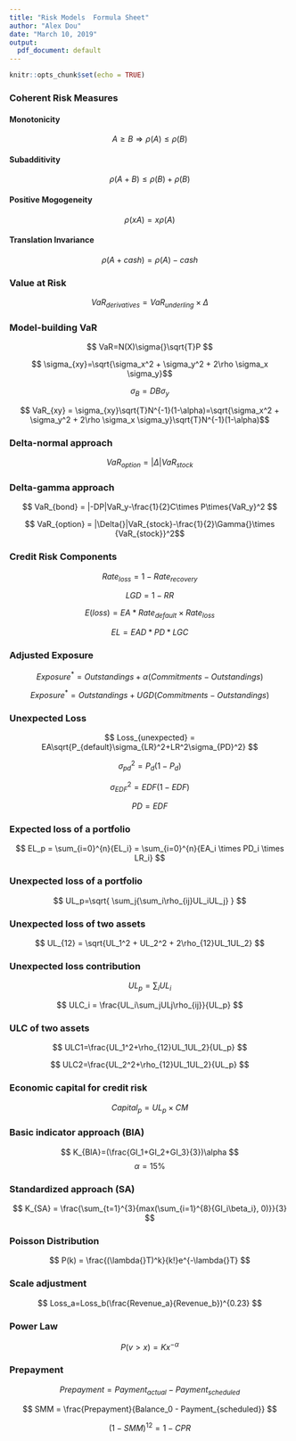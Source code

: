 ```yaml
---
title: "Risk Models  Formula Sheet"
author: "Alex Dou"
date: "March 10, 2019"
output:
  pdf_document: default
---
```


```r
knitr::opts_chunk$set(echo = TRUE)
```


### Coherent Risk Measures

#### Monotonicity

$$ A \ge B\Rightarrow \rho(A) \le \rho(B)   $$

#### Subadditivity

$$ \rho(A+B) \le \rho(B) + \rho(B)  $$

#### Positive Mogogeneity

$$ \rho(xA) = x\rho(A)  $$

#### Translation Invariance

$$ \rho(A+cash) = \rho(A) - cash  $$

### Value at Risk

$$ VaR_{derivatives} = VaR_{underling}\times \Delta{}  $$

### Model-building VaR

$$ VaR=N(X)\sigma{}\sqrt{T}P  $$

$$ \sigma_{xy}=\sqrt{\sigma_x^2 + \sigma_y^2 + 2\rho \sigma_x \sigma_y}$$


$$ \sigma_B=DB\sigma_y  $$

$$ VaR_{xy} = \sigma_{xy}\sqrt{T}N^{-1}(1-\alpha)=\sqrt{\sigma_x^2 + \sigma_y^2 + 2\rho \sigma_x \sigma_y}\sqrt{T}N^{-1}(1-\alpha)$$


### Delta-normal approach
$$ VaR_{option} = |\Delta{}|VaR_{stock}  $$   



### Delta-gamma approach
$$ VaR_{bond} = |-DP|VaR_y-\frac{1}{2}C\times P\times{VaR_y}^2  $$


$$ VaR_{option} = |\Delta{}|VaR_{stock}-\frac{1}{2}\Gamma{}\times {VaR_{stock}}^2$$


### Credit Risk Components
 
$$ Rate_{loss} = 1- Rate_{recovery}  $$

$$ LGD=1-RR  $$

$$ E(loss) = EA *Rate_{default}\times Rate_{loss}  $$


$$ EL=EAD*PD*LGC  $$

### Adjusted Exposure

$$ Exposure^* = Outstandings +  \alpha (Commitments - Outstandings)    $$

$$ Exposure^* = Outstandings +  UGD (Commitments - Outstandings)    $$


### Unexpected Loss

$$ Loss_{unexpected} = EA\sqrt{P_{default}\sigma_{LR}^2+LR^2\sigma_{PD}^2}  $$

$$ \sigma_{pd}^2 = P_d(1-P_d)  $$

$$ \sigma_{EDF}^2 = EDF(1-EDF)  $$

$$PD=EDF$$


### Expected loss of a portfolio

$$ EL_p = \sum_{i=0}^{n}{EL_i} = \sum_{i=0}^{n}{EA_i \times PD_i \times LR_i} $$


### Unexpected loss of a portfolio


$$ UL_p=\sqrt{ \sum_j{\sum_i\rho_{ij}UL_iUL_j}   }  $$


### Unexpected loss of two assets

$$ UL_{12} = \sqrt{UL_1^2 + UL_2^2 + 2\rho_{12}UL_1UL_2}   $$

### Unexpected loss contribution

$$ UL_p = \sum_iUL_i  $$


$$ ULC_i = \frac{UL_i\sum_jULj\rho_{ij}}{UL_p}  $$

### ULC of two assets


$$ ULC1=\frac{UL_1^2+\rho_{12}UL_1UL_2}{UL_p}  $$

$$ ULC2=\frac{UL_2^2+\rho_{12}UL_1UL_2}{UL_p}  $$


### Economic capital for credit risk


$$ Capital_p = UL_p\times CM $$

### Basic indicator approach (BIA)

$$ K_{BIA}=(\frac{GI_1+GI_2+GI_3}{3})\alpha  $$
$$  \alpha = 15\% $$

### Standardized approach (SA)

$$ K_{SA} = \frac{\sum_{t=1}^{3}{max(\sum_{i=1}^{8}{GI_i\beta_i}, 0)}}{3}  $$

### Poisson Distribution

$$ P(k) = \frac{(\lambda{}T)^k}{k!}e^{-\lambda{}T}  $$

### Scale adjustment

$$ Loss_a=Loss_b(\frac{Revenue_a}{Revenue_b})^{0.23}  $$

### Power Law

$$ P(v>x)=Kx^{-\alpha}  $$

### Prepayment

$$ Prepayment = Payment_{actual} - Payment_{scheduled}  $$

$$ SMM = \frac{Prepayment}{Balance_0 - Payment_{scheduled}}  $$

$$ (1-SMM)^{12} = 1-CPR $$
